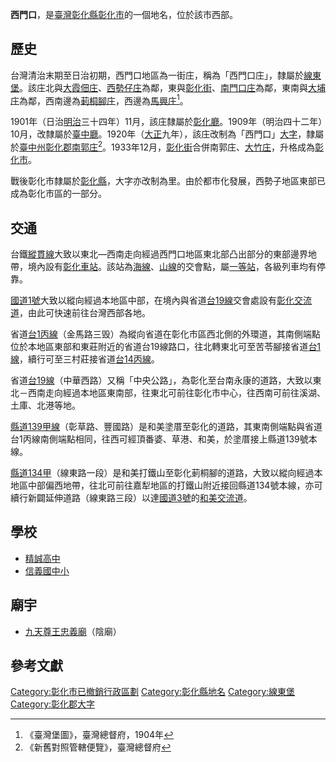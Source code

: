 {{noteTA　
|1 = zh-cn:庄; zh-hk:庄; zh-tw:庄;
}}
'''西門口'''，是[[臺灣|臺灣]][[彰化縣|彰化縣]][[彰化市|彰化市]]的一個地名，位於該市西部。

==歷史==
台灣清治末期至日治初期，西門口地區為一街庄，稱為「西門口庄」，隸屬於[[線東堡|線東堡]]。該庄北與[[大霞佃庄|大霞佃庄]]、[[西勢仔庄|西勢仔庄]]為鄰，東與[[彰化街|彰化街]]、[[南門口庄|南門口庄]]為鄰，東南與[[大埔_(彰化縣)|大埔庄]]為鄰，西南邊為[[莿桐腳_(彰化縣)|莿桐腳庄]]，西邊為[[馬興庄|馬興庄]]<ref>《臺灣堡圖》，臺灣總督府，1904年</ref>。

1901年（日治[[明治|明治]]三十四年）11月，該庄隸屬於[[彰化廳|彰化廳]]。1909年（明治四十二年）10月，改隸屬於[[臺中廳|臺中廳]]。1920年（[[大正|大正]]九年），該庄改制為「西門口」[[大字|大字]]，隸屬於[[臺中州|臺中州]][[彰化郡|彰化郡]][[南郭庄|南郭庄]]<ref>《新舊對照管轄便覽》，臺灣總督府</ref>。1933年12月，[[彰化街|彰化街]]合併南郭庄、[[大竹庄|大竹庄]]，升格成為[[彰化市_(州轄市)|彰化市]]。

戰後彰化市隸屬於[[彰化縣|彰化縣]]，大字亦改制為里。由於都市化發展，西勢子地區東部已成為彰化市區的一部分。

==交通==
台鐵[[縱貫線_(南段)|縱貫線]]大致以東北—西南走向經過西門口地區東北部凸出部分的東部邊界地帶，境內設有[[彰化車站|彰化車站]]。該站為[[海岸線|海線]]、[[臺中線|山線]]的交會點，屬[[一等站_(台鐵)|一等站]]，各級列車均有停靠。

[[中山高速公路|國道1號]]大致以縱向經過本地區中部，在境內與省道[[台19線|台19線]]交會處設有[[彰化交流道|彰化交流道]]，由此可快速前往台灣西部各地。

省道[[台1丙線|台1丙線]]（金馬路三毁）為縱向省道在彰化市區西北側的外環道，其南側端點位於本地區東部和東莊附近的省道台19線路口，往北轉東北可至苦苓腳接省道[[台1線|台1線]]，續行可至三村莊接省道[[台14丙線|台14丙線]]。

省道[[台19線|台19線]]（中華西路）又稱「中央公路」，為彰化至台南永康的道路，大致以東北－西南走向經過本地區東南部，往東北可前往彰化市中心，往西南可前往溪湖、土庫、北港等地。

[[縣道139號#甲線（已解編）|縣道139甲線]]（彰草路、豐國路）是和美塗厝至彰化的道路，其東南側端點與省道台1丙線南側端點相同，往西可經頂番婆、草港、和美，於塗厝接上縣道139號本線。

[[縣道134號#甲線|縣道134甲]]（線東路一段）是和美打鐵山至彰化莿桐腳的道路，大致以縱向經過本地區中部偏西地帶，往北可前往嘉犁地區的打鐵山附近接回縣道134號本線，亦可續行新闢延伸道路（線東路三段）以達[[福爾摩沙高速公路|國道3號]]的[[和美交流道|和美交流道]]。

==學校==
*[[精誠高中|精誠高中]]
*[[信義國中小|信義國中小]]

==廟宇==
*[[九天尊王忠義廟|九天尊王忠義廟]]（陰廟）

==參考文獻==
{{reflist}}

{{彰化郡}}
[[Category:彰化市已撤銷行政區劃|Category:彰化市已撤銷行政區劃]]
[[Category:彰化縣地名|Category:彰化縣地名]]
[[Category:線東堡|Category:線東堡]]
[[Category:彰化郡大字|Category:彰化郡大字]]